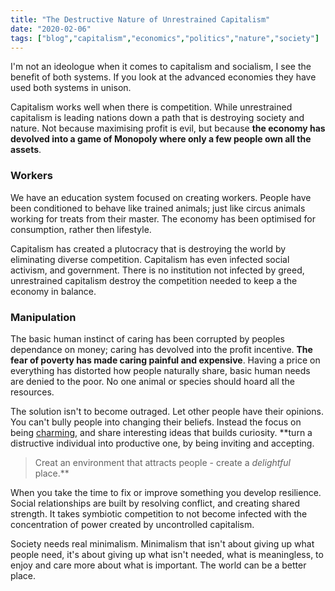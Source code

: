 ```yaml
---
title: "The Destructive Nature of Unrestrained Capitalism"
date: "2020-02-06"
tags: ["blog","capitalism","economics","politics","nature","society"]
---
```

I'm not an ideologue when it comes to capitalism and socialism, I see the benefit of both systems. If you look at the advanced economies they have used both systems in unison. 

Capitalism works well when there is competition. While unrestrained capitalism is leading nations down a path that is destroying society and nature. Not because maximising profit is evil, but because **the economy has devolved into a game of Monopoly where only a few people own all the assets**.

### Workers
We have an education system focused on creating workers. People have been conditioned to behave like trained animals; just like circus animals working for treats from their master. The economy has been optimised for consumption, rather then lifestyle.

Capitalism has created a plutocracy that is destroying the world by eliminating diverse competition. Capitalism has even infected social activism, and government. There is no institution not infected by greed, unrestrained capitalism destroy the competition needed to keep a the economy in balance.

### Manipulation 
The basic human instinct of caring has been corrupted by peoples dependance on money; caring has devolved into the profit incentive. **The fear of poverty has made caring painful and expensive**. Having a price on everything has distorted how people naturally share, basic human needs are denied to the poor. No one animal or species should hoard all the resources.

The solution isn't to become outraged. Let other people have their opinions. You can't bully people into changing their beliefs. Instead the focus on being [charming](https://areomagazine.com/2017/10/28/how-not-to-de-radicalize-a-twitter-neo-nazi/), and share interesting ideas that builds curiosity. **turn a distructive individual into productive one, by being inviting and accepting. 

> Creat an environment that attracts people - create a *delightful* place.**

When you take the time to fix or improve something you develop resilience. Social relationships are built  by resolving conflict, and creating shared strength. It takes symbiotic competition to not become infected with the concentration of power created by uncontrolled capitalism.

Society needs real minimalism. Minimalism that isn't about giving up what people need, it's about giving up what isn't needed, what is meaningless, to enjoy and care more about what is important. The world can be a better place.
